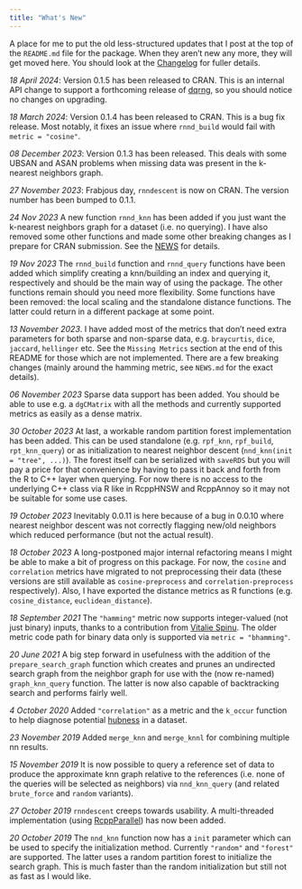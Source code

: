 ```yaml
---
title: "What's New"
---
```


A place for me to put the old less-structured updates that I post at the top of
the `README.md` file for the package. When they aren't new any more, they will
get moved here. You should look at the
[Changelog](https://jlmelville.github.io/rnndescent/news/index.html) for fuller 
details.

*18 April 2024*: Version 0.1.5 has been released to CRAN. This is an internal
API change to support a forthcoming release of
[dqrng](https://cran.r-project.org/package=dqrng), so you should notice no
changes on upgrading.

*18 March 2024*: Version 0.1.4 has been released to CRAN. This is a bug fix
release. Most notably, it fixes an issue where `rnnd_build` would fail
with `metric = "cosine"`.

*08 December 2023*: Version 0.1.3 has been released. This deals with some UBSAN
and ASAN problems when missing data was present in the k-nearest neighbors
graph.

*27 November 2023*: Frabjous day, `rnndescent` is now on CRAN. The version
number has been bumped to 0.1.1.

*24 Nov 2023* A new function `rnnd_knn` has been added if you just want the
k-nearest neighbors graph for a dataset (i.e. no querying). I have also removed
some other functions and made some other breaking changes as I prepare for
CRAN submission. See the [NEWS](NEWS.md) for details.

*19 Nov 2023* The `rnnd_build` function and `rnnd_query` functions have been
added which simplify creating a knn/building an index and querying it,
respectively and should be the main way of using the package. The other 
functions remain should you need more flexibility. Some functions have been
removed: the local scaling and the standalone distance functions. The latter
could return in a different package at some point.

*13 November 2023*. I have added most of the metrics that don't need extra
parameters for both sparse and non-sparse data, e.g. `braycurtis`, `dice`,
`jaccard`, `hellinger` etc. See the `Missing Metrics` section at the end of this
README for those which are not implemented. There are a few breaking changes
(mainly around the hamming metric, see `NEWS.md` for the exact details).

*06 November 2023* Sparse data support has been added. You should be able to 
use e.g. a `dgCMatrix` with all the methods and currently supported metrics as
easily as a dense matrix.

*30 October 2023* At last, a workable random partition forest implementation
has been added. This can be used standalone (e.g. `rpf_knn`, 
`rpf_build`, `rpt_knn_query`) or as initialization to nearest neighbor descent
(`nnd_knn(init = "tree", ...)`). The forest itself can be serialized with 
`saveRDS` but you will pay a price for that convenience by having to pass it 
back and forth from the R to C++ layer when querying. For now there is no 
access to the underlying C++ class via R like in RcppHNSW and RcppAnnoy so it
may not be suitable for some use cases.

*19 October 2023* Inevitably 0.0.11 is here because of a bug in 0.0.10 where 
nearest neighbor descent was not correctly flagging new/old neighbors which
reduced performance (but not the actual result).

*18 October 2023* A long-postponed major internal refactoring means I might be 
able to make a bit of progress on this package. For now, the `cosine` and
`correlation` metrics have migrated to not preprocessing their data (these 
versions are still available as `cosine-preprocess` and `correlation-preprocess`
respectively). Also, I have exported the distance metrics as R functions (e.g.
`cosine_distance`, `euclidean_distance`).

*18 September 2021* The `"hamming"` metric now supports integer-valued (not just
binary) inputs, thanks to a contribution from
[Vitalie Spinu](https://github.com/vspinu). The older metric code path for
binary data only is supported via `metric = "bhamming"`.

*20 June 2021* A big step forward in usefulness with the addition of the
`prepare_search_graph` function which creates and prunes an undirected search
graph from the neighbor graph for use with the (now re-named) `graph_knn_query`
function. The latter is now also capable of backtracking search and performs
fairly well.

*4 October 2020* Added `"correlation"` as a metric and the `k_occur` function
to help diagnose potential
[hubness](https://www.jmlr.org/papers/v11/radovanovic10a.html) in a dataset.

*23 November 2019* Added `merge_knn` and `merge_knnl` for combining multiple
nn results.

*15 November 2019* It is now possible to query a reference set of data to
produce the approximate knn graph relative to the references (i.e. none of the
queries will be selected as neighbors) via `nnd_knn_query` (and related
`brute_force` and `random` variants).

*27 October 2019* `rnndescent` creeps towards usability. A multi-threaded
implementation (using
[RcppParallel](https://cran.r-project.org/package=RcppParallel)) has now been
added.

*20 October 2019* The `nnd_knn` function now has a `init` parameter which can
be used to specify the initialization method. Currently `"random"` and
`"forest"` are supported. The latter uses a random partition forest to
initialize the search graph. This is much faster than the random initialization
but still not as fast as I would like.
